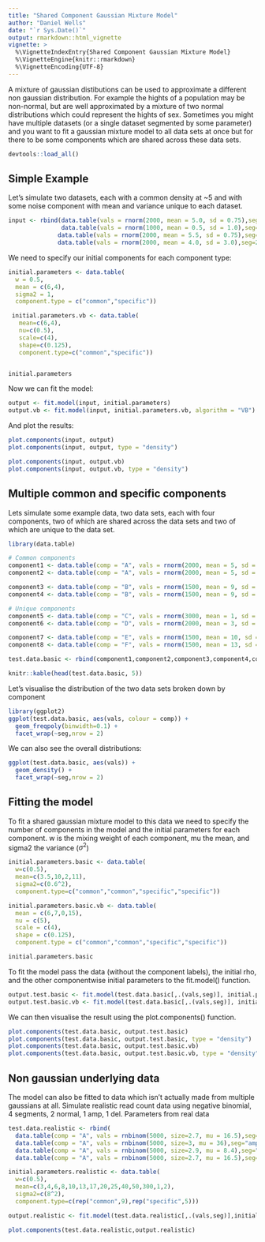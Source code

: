 ```yaml
---
title: "Shared Component Gaussian Mixture Model"
author: "Daniel Wells"
date: "`r Sys.Date()`"
output: rmarkdown::html_vignette
vignette: >
  %\VignetteIndexEntry{Shared Component Gaussian Mixture Model}
  %\VignetteEngine{knitr::rmarkdown}
  %\VignetteEncoding{UTF-8}
---
```


A mixture of gaussian distibutions can be used to approximate a different non gaussian distribution. For example the hights of a population may be non-normal, but are well approximated by a mixture of two normal distributions which could represent the hights of sex. Sometimes you might have multiple datasets (or a single dataset segmented by some parameter) and you want to fit a gaussian mixture model to all data sets at once but for there to be some components which are shared across these data sets.

```r
devtools::load_all()
```

## Simple Example

Let's simulate two datasets, each with a common density at ~5 and with some noise component with mean and variance unique to each dataset.

```r
input <- rbind(data.table(vals = rnorm(2000, mean = 5.0, sd = 0.75),seg=1),
               data.table(vals = rnorm(1000, mean = 0.5, sd = 1.0),seg=1),
              data.table(vals = rnorm(2000, mean = 5.5, sd = 0.75),seg=2),
              data.table(vals = rnorm(2000, mean = 4.0, sd = 3.0),seg=2))
```

We need to specify our initial components for each component type:

```r
initial.parameters <- data.table(
  w = 0.5,
  mean = c(6,4),
  sigma2 = 1,
  component.type = c("common","specific"))

 initial.parameters.vb <- data.table(
   mean=c(6,4),
   nu=c(0.5),
   scale=c(4),
   shape=c(0.125),
   component.type=c("common","specific"))


initial.parameters
```

Now we can fit the model:

```r
output <- fit.model(input, initial.parameters)
output.vb <- fit.model(input, initial.parameters.vb, algorithm = "VB")
```

And plot the results:

```r
plot.components(input, output)
plot.components(input, output, type = "density")

plot.components(input, output.vb)
plot.components(input, output.vb, type = "density")
```

## Multiple common and specific components

Lets simulate some example data, two data sets, each with four components, two of which are shared across the data sets and two of which are unique to the data set.

```r
library(data.table)

# Common components
component1 <- data.table(comp = "A", vals = rnorm(2000, mean = 5, sd = 0.5), seg = 1)
component2 <- data.table(comp = "A", vals = rnorm(2000, mean = 5, sd = 0.5), seg = 2)

component3 <- data.table(comp = "B", vals = rnorm(1500, mean = 9, sd = 0.5), seg = 1)
component4 <- data.table(comp = "B", vals = rnorm(1500, mean = 9, sd = 0.5), seg = 2)

# Unique components
component5 <- data.table(comp = "C", vals = rnorm(3000, mean = 1, sd = 0.5), seg = 1)
component6 <- data.table(comp = "D", vals = rnorm(2000, mean = 3, sd = 0.5), seg = 2)

component7 <- data.table(comp = "E", vals = rnorm(1500, mean = 10, sd = 0.5), seg = 1)
component8 <- data.table(comp = "F", vals = rnorm(1500, mean = 13, sd = 0.5), seg = 2)

test.data.basic <- rbind(component1,component2,component3,component4,component5,component6,component7,component8)

knitr::kable(head(test.data.basic, 5))

```

Let's visualise the distribution of the two data sets broken down by component

```r
library(ggplot2)
ggplot(test.data.basic, aes(vals, colour = comp)) +
  geom_freqpoly(binwidth=0.1) +
  facet_wrap(~seg,nrow = 2)
```

We can also see the overall distributions:
```r
ggplot(test.data.basic, aes(vals)) +
  geom_density() +
  facet_wrap(~seg,nrow = 2)
```

## Fitting the model

To fit a shared gaussian mixture model to this data we need to specify the number of components in the model and the initial parameters for each component. w is the mixing weight of each component, mu the mean, and sigma2 the variance ($\sigma^2$)

```r
initial.parameters.basic <- data.table(
  w=c(0.5),
  mean=c(3.5,10,2,11),
  sigma2=c(0.6^2),
  component.type=c("common","common","specific","specific"))

initial.parameters.basic.vb <- data.table(
  mean = c(6,7,0,15),
  nu = c(5),
  scale = c(4),
  shape = c(0.125),
  component.type = c("common","common","specific","specific"))

initial.parameters.basic
```

To fit the model pass the data (without the component labels), the initial rho, and the other componentwise initial parameters to the fit.model() function.

```r
output.test.basic <- fit.model(test.data.basic[,.(vals,seg)], initial.parameters.basic)
output.test.basic.vb <- fit.model(test.data.basic[,.(vals,seg)], initial.parameters.basic.vb, max.iterations=50, algorithm="VB")
```

We can then visualise the result using the plot.components() function.
```r
plot.components(test.data.basic, output.test.basic)
plot.components(test.data.basic, output.test.basic, type = "density")
plot.components(test.data.basic, output.test.basic.vb)
plot.components(test.data.basic, output.test.basic.vb, type = "density")
```

## Non gaussian underlying data

The model can also be fitted to data which isn't actually made from multiple gaussians at all. Simulate realistic read count data using negative binomial, 4 segments, 2 normal, 1 amp, 1 del. Parameters from real data

```r
test.data.realistic <- rbind(
  data.table(comp = "A", vals = rnbinom(5000, size=2.7, mu = 16.5),seg="normal.1"),
  data.table(comp = "A", vals = rnbinom(5000, size=3, mu = 36),seg="amplified.1"),
  data.table(comp = "A", vals = rnbinom(5000, size=2.9, mu = 8.4),seg="deleted.1"),
  data.table(comp = "A", vals = rnbinom(5000, size=2.7, mu = 16.5),seg="normal.2"))

initial.parameters.realistic <- data.table(
  w=c(0.5),
  mean=c(3,4,6,8,10,13,17,20,25,40,50,300,1,2),
  sigma2=c(8^2),
  component.type=c(rep("common",9),rep("specific",5)))

output.realistic <- fit.model(test.data.realistic[,.(vals,seg)],initial.parameters.realistic, max.iterations=12)

plot.components(test.data.realistic,output.realistic)
```
